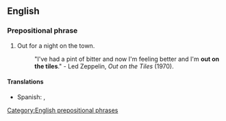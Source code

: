 ==English==

===Prepositional phrase===
{{en-PP}}

# {{lb|en|idiomatic|British}} Out for a night on the town.
#: "I've had a pint of bitter and now I'm feeling better and I'm '''out on the tiles'''." - Led Zeppelin, ''Out on the Tiles'' (1970).

====Translations====
{{trans-top|out for a night on the town}}
* Spanish: {{t|es|de juerga}}, {{t|es|de marcha}}
{{trans-mid}}
{{trans-bottom}}

[[Category:English prepositional phrases]]